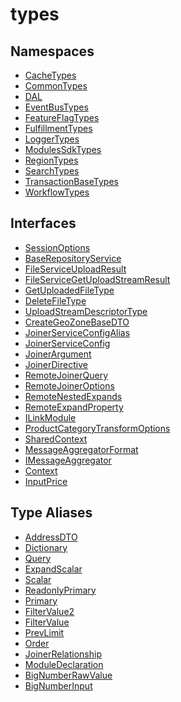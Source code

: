 
# types

## Namespaces

- [CacheTypes](../types/types.CacheTypes.mdx)
- [CommonTypes](../types/types.CommonTypes.mdx)
- [DAL](../types/types.DAL.mdx)
- [EventBusTypes](../types/types.EventBusTypes.mdx)
- [FeatureFlagTypes](../types/types.FeatureFlagTypes.mdx)
- [FulfillmentTypes](../types/types.FulfillmentTypes.mdx)
- [LoggerTypes](../types/types.LoggerTypes.mdx)
- [ModulesSdkTypes](../types/types.ModulesSdkTypes.mdx)
- [RegionTypes](../types/types.RegionTypes.mdx)
- [SearchTypes](../types/types.SearchTypes.mdx)
- [TransactionBaseTypes](../types/types.TransactionBaseTypes.mdx)
- [WorkflowTypes](../types/types.WorkflowTypes.mdx)

## Interfaces

- [SessionOptions](../types/interfaces/types.SessionOptions.mdx)
- [BaseRepositoryService](../types/interfaces/types.BaseRepositoryService.mdx)
- [FileServiceUploadResult](../types/interfaces/types.FileServiceUploadResult.mdx)
- [FileServiceGetUploadStreamResult](../types/interfaces/types.FileServiceGetUploadStreamResult.mdx)
- [GetUploadedFileType](../types/interfaces/types.GetUploadedFileType.mdx)
- [DeleteFileType](../types/interfaces/types.DeleteFileType.mdx)
- [UploadStreamDescriptorType](../types/interfaces/types.UploadStreamDescriptorType.mdx)
- [CreateGeoZoneBaseDTO](../types/interfaces/types.CreateGeoZoneBaseDTO.mdx)
- [JoinerServiceConfigAlias](../types/interfaces/types.JoinerServiceConfigAlias.mdx)
- [JoinerServiceConfig](../types/interfaces/types.JoinerServiceConfig.mdx)
- [JoinerArgument](../types/interfaces/types.JoinerArgument.mdx)
- [JoinerDirective](../types/interfaces/types.JoinerDirective.mdx)
- [RemoteJoinerQuery](../types/interfaces/types.RemoteJoinerQuery.mdx)
- [RemoteJoinerOptions](../types/interfaces/types.RemoteJoinerOptions.mdx)
- [RemoteNestedExpands](../types/interfaces/types.RemoteNestedExpands.mdx)
- [RemoteExpandProperty](../types/interfaces/types.RemoteExpandProperty.mdx)
- [ILinkModule](../types/interfaces/types.ILinkModule.mdx)
- [ProductCategoryTransformOptions](../types/interfaces/types.ProductCategoryTransformOptions.mdx)
- [SharedContext](../types/interfaces/types.SharedContext.mdx)
- [MessageAggregatorFormat](../types/interfaces/types.MessageAggregatorFormat.mdx)
- [IMessageAggregator](../types/interfaces/types.IMessageAggregator.mdx)
- [Context](../types/interfaces/types.Context.mdx)
- [InputPrice](../types/interfaces/types.InputPrice.mdx)

## Type Aliases

- [AddressDTO](../types/types/types.AddressDTO.mdx)
- [Dictionary](../types/types/types.Dictionary.mdx)
- [Query](../types/types/types.Query.mdx)
- [ExpandScalar](../types/types/types.ExpandScalar.mdx)
- [Scalar](../types/types/types.Scalar.mdx)
- [ReadonlyPrimary](../types/types/types.ReadonlyPrimary.mdx)
- [Primary](../types/types/types.Primary.mdx)
- [FilterValue2](../types/types/types.FilterValue2.mdx)
- [FilterValue](../types/types/types.FilterValue.mdx)
- [PrevLimit](../types/types/types.PrevLimit.mdx)
- [Order](../types/types/types.Order.mdx)
- [JoinerRelationship](../types/types/types.JoinerRelationship.mdx)
- [ModuleDeclaration](../types/types/types.ModuleDeclaration.mdx)
- [BigNumberRawValue](../types/types/types.BigNumberRawValue.mdx)
- [BigNumberInput](../types/types/types.BigNumberInput.mdx)
